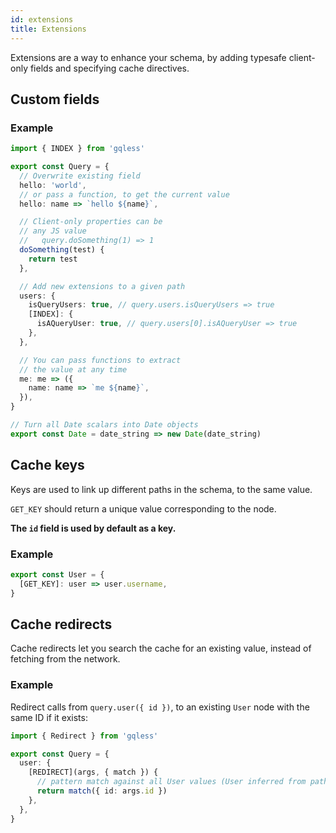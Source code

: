 ```yaml
---
id: extensions
title: Extensions
---
```


Extensions are a way to enhance your schema, by adding typesafe client-only fields and specifying cache directives.

## Custom fields

### Example

```ts
import { INDEX } from 'gqless'

export const Query = {
  // Overwrite existing field
  hello: 'world',
  // or pass a function, to get the current value
  hello: name => `hello ${name}`,

  // Client-only properties can be
  // any JS value
  //   query.doSomething(1) => 1
  doSomething(test) {
    return test
  },

  // Add new extensions to a given path
  users: {
    isQueryUsers: true, // query.users.isQueryUsers => true
    [INDEX]: {
      isAQueryUser: true, // query.users[0].isAQueryUser => true
    },
  },

  // You can pass functions to extract
  // the value at any time
  me: me => ({
    name: name => `me ${name}`,
  }),
}

// Turn all Date scalars into Date objects
export const Date = date_string => new Date(date_string)
```

## Cache keys

Keys are used to link up different paths in the schema, to the same value.

`GET_KEY` should return a unique value corresponding to the node.

**The `id` field is used by default as a key.**

### Example

```ts
export const User = {
  [GET_KEY]: user => user.username,
}
```

## Cache redirects

Cache redirects let you search the cache for an existing value, instead of fetching from the network.

### Example

Redirect calls from `query.user({ id })`, to an existing `User` node with the same ID if it exists:

```ts
import { Redirect } from 'gqless'

export const Query = {
  user: {
    [REDIRECT](args, { match }) {
      // pattern match against all User values (User inferred from path)
      return match({ id: args.id })
    },
  },
}
```
